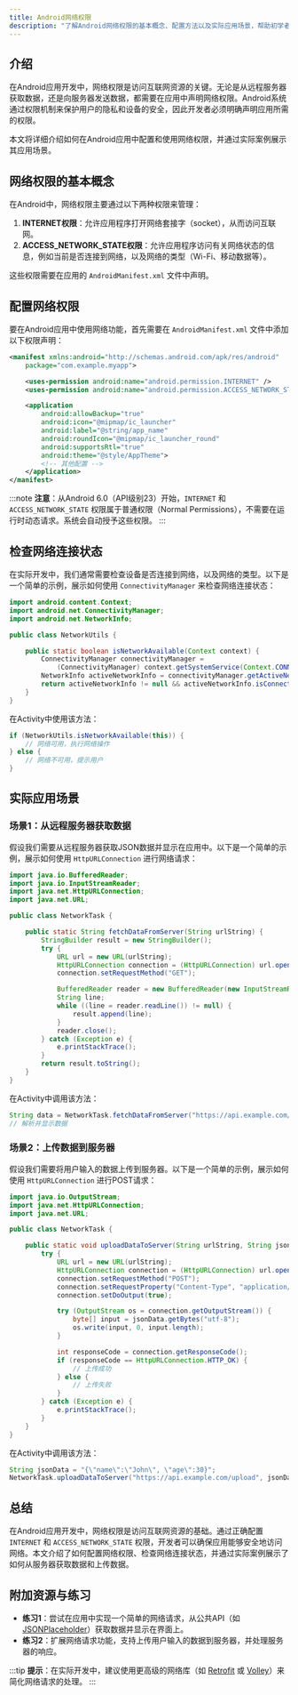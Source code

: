 ```yaml
---
title: Android网络权限
description: "了解Android网络权限的基本概念、配置方法以及实际应用场景，帮助初学者掌握如何在Android应用中使用网络功能。"
---
```


## 介绍

在Android应用开发中，网络权限是访问互联网资源的关键。无论是从远程服务器获取数据，还是向服务器发送数据，都需要在应用中声明网络权限。Android系统通过权限机制来保护用户的隐私和设备的安全，因此开发者必须明确声明应用所需的权限。

本文将详细介绍如何在Android应用中配置和使用网络权限，并通过实际案例展示其应用场景。

## 网络权限的基本概念

在Android中，网络权限主要通过以下两种权限来管理：

1. **INTERNET权限**：允许应用程序打开网络套接字（socket），从而访问互联网。
2. **ACCESS_NETWORK_STATE权限**：允许应用程序访问有关网络状态的信息，例如当前是否连接到网络，以及网络的类型（Wi-Fi、移动数据等）。

这些权限需要在应用的 `AndroidManifest.xml` 文件中声明。

## 配置网络权限

要在Android应用中使用网络功能，首先需要在 `AndroidManifest.xml` 文件中添加以下权限声明：

```xml
<manifest xmlns:android="http://schemas.android.com/apk/res/android"
    package="com.example.myapp">

    <uses-permission android:name="android.permission.INTERNET" />
    <uses-permission android:name="android.permission.ACCESS_NETWORK_STATE" />

    <application
        android:allowBackup="true"
        android:icon="@mipmap/ic_launcher"
        android:label="@string/app_name"
        android:roundIcon="@mipmap/ic_launcher_round"
        android:supportsRtl="true"
        android:theme="@style/AppTheme">
        <!-- 其他配置 -->
    </application>
</manifest>
```

:::note
**注意**：从Android 6.0（API级别23）开始，`INTERNET` 和 `ACCESS_NETWORK_STATE` 权限属于普通权限（Normal Permissions），不需要在运行时动态请求。系统会自动授予这些权限。
:::

## 检查网络连接状态

在实际开发中，我们通常需要检查设备是否连接到网络，以及网络的类型。以下是一个简单的示例，展示如何使用 `ConnectivityManager` 来检查网络连接状态：

```java
import android.content.Context;
import android.net.ConnectivityManager;
import android.net.NetworkInfo;

public class NetworkUtils {

    public static boolean isNetworkAvailable(Context context) {
        ConnectivityManager connectivityManager = 
            (ConnectivityManager) context.getSystemService(Context.CONNECTIVITY_SERVICE);
        NetworkInfo activeNetworkInfo = connectivityManager.getActiveNetworkInfo();
        return activeNetworkInfo != null && activeNetworkInfo.isConnected();
    }
}
```

在Activity中使用该方法：

```java
if (NetworkUtils.isNetworkAvailable(this)) {
    // 网络可用，执行网络操作
} else {
    // 网络不可用，提示用户
}
```

## 实际应用场景

### 场景1：从远程服务器获取数据

假设我们需要从远程服务器获取JSON数据并显示在应用中。以下是一个简单的示例，展示如何使用 `HttpURLConnection` 进行网络请求：

```java
import java.io.BufferedReader;
import java.io.InputStreamReader;
import java.net.HttpURLConnection;
import java.net.URL;

public class NetworkTask {

    public static String fetchDataFromServer(String urlString) {
        StringBuilder result = new StringBuilder();
        try {
            URL url = new URL(urlString);
            HttpURLConnection connection = (HttpURLConnection) url.openConnection();
            connection.setRequestMethod("GET");

            BufferedReader reader = new BufferedReader(new InputStreamReader(connection.getInputStream()));
            String line;
            while ((line = reader.readLine()) != null) {
                result.append(line);
            }
            reader.close();
        } catch (Exception e) {
            e.printStackTrace();
        }
        return result.toString();
    }
}
```

在Activity中调用该方法：

```java
String data = NetworkTask.fetchDataFromServer("https://api.example.com/data");
// 解析并显示数据
```

### 场景2：上传数据到服务器

假设我们需要将用户输入的数据上传到服务器。以下是一个简单的示例，展示如何使用 `HttpURLConnection` 进行POST请求：

```java
import java.io.OutputStream;
import java.net.HttpURLConnection;
import java.net.URL;

public class NetworkTask {

    public static void uploadDataToServer(String urlString, String jsonData) {
        try {
            URL url = new URL(urlString);
            HttpURLConnection connection = (HttpURLConnection) url.openConnection();
            connection.setRequestMethod("POST");
            connection.setRequestProperty("Content-Type", "application/json; utf-8");
            connection.setDoOutput(true);

            try (OutputStream os = connection.getOutputStream()) {
                byte[] input = jsonData.getBytes("utf-8");
                os.write(input, 0, input.length);
            }

            int responseCode = connection.getResponseCode();
            if (responseCode == HttpURLConnection.HTTP_OK) {
                // 上传成功
            } else {
                // 上传失败
            }
        } catch (Exception e) {
            e.printStackTrace();
        }
    }
}
```

在Activity中调用该方法：

```java
String jsonData = "{\"name\":\"John\", \"age\":30}";
NetworkTask.uploadDataToServer("https://api.example.com/upload", jsonData);
```

## 总结

在Android应用开发中，网络权限是访问互联网资源的基础。通过正确配置 `INTERNET` 和 `ACCESS_NETWORK_STATE` 权限，开发者可以确保应用能够安全地访问网络。本文介绍了如何配置网络权限、检查网络连接状态，并通过实际案例展示了如何从服务器获取数据和上传数据。

## 附加资源与练习

- **练习1**：尝试在应用中实现一个简单的网络请求，从公共API（如 [JSONPlaceholder](https://jsonplaceholder.typicode.com/)）获取数据并显示在界面上。
- **练习2**：扩展网络请求功能，支持上传用户输入的数据到服务器，并处理服务器的响应。

:::tip
**提示**：在实际开发中，建议使用更高级的网络库（如 [Retrofit](https://square.github.io/retrofit/) 或 [Volley](https://developer.android.com/training/volley)）来简化网络请求的处理。
:::
